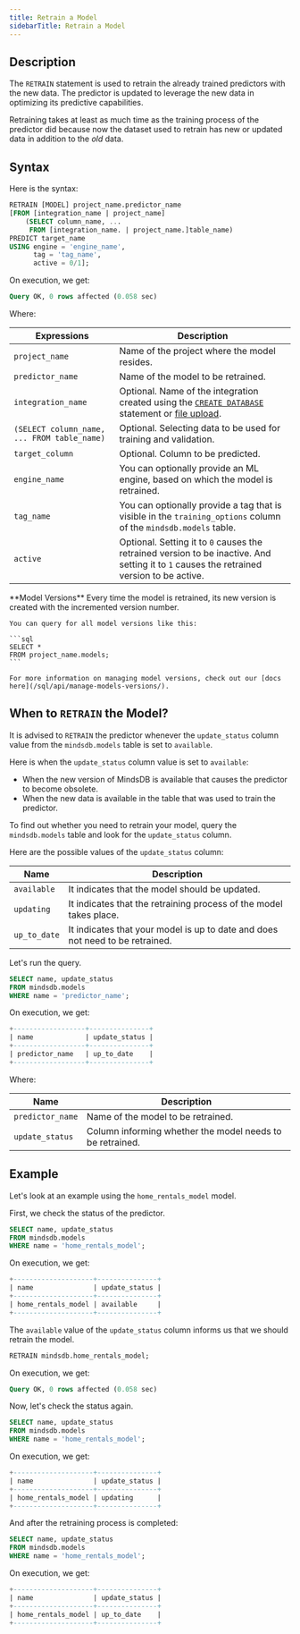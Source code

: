 ```yaml
---
title: Retrain a Model
sidebarTitle: Retrain a Model
---
```


## Description

The `RETRAIN` statement is used to retrain the already trained predictors with the new data. The predictor is updated to leverage the new data in optimizing its predictive capabilities.

Retraining takes at least as much time as the training process of the predictor did because now the dataset used to retrain has new or updated data in addition to the *old* data.

## Syntax

Here is the syntax:

```sql
RETRAIN [MODEL] project_name.predictor_name
[FROM [integration_name | project_name]
    (SELECT column_name, ...
     FROM [integration_name. | project_name.]table_name)
PREDICT target_name
USING engine = 'engine_name',
      tag = 'tag_name',
      active = 0/1];
```

On execution, we get:

```sql
Query OK, 0 rows affected (0.058 sec)
```

Where:

| Expressions                                     | Description                                                                                                                                               |
| ----------------------------------------------- | --------------------------------------------------------------------------------------------------------------------------------------------------------- |
| `project_name`                                  | Name of the project where the model resides.                                                                                                              |
| `predictor_name`                                | Name of the model to be retrained.                                                                                                                        |
| `integration_name`                              | Optional. Name of the integration created using the [`CREATE DATABASE`](/sql/create/databases/) statement or [file upload](/sql/create/file/). |
| `(SELECT column_name, ... FROM table_name)`     | Optional. Selecting data to be used for training and validation.                                                                                          |
| `target_column`                                 | Optional. Column to be predicted.                                                                                                                         |
| `engine_name`                                   | You can optionally provide an ML engine, based on which the model is retrained.                                                                           |
| `tag_name`                                      | You can optionally provide a tag that is visible in the `training_options` column of the `mindsdb.models` table.                                          |
| `active`                                        | Optional. Setting it to `0` causes the retrained version to be inactive. And setting it to `1` causes the retrained version to be active.                 |

<Note>
    **Model Versions**
    Every time the model is retrained, its new version is created with the incremented version number.

    You can query for all model versions like this:

    ```sql
    SELECT *
    FROM project_name.models;
    ```

    For more information on managing model versions, check out our [docs here](/sql/api/manage-models-versions/).
</Note>

## When to `RETRAIN` the Model?

It is advised to `RETRAIN` the predictor whenever the `update_status` column value from the `mindsdb.models` table is set to `available`.

Here is when the `update_status` column value is set to `available`:

- When the new version of MindsDB is available that causes the predictor to become obsolete.
- When the new data is available in the table that was used to train the predictor.

To find out whether you need to retrain your model, query the `mindsdb.models` table and look for the `update_status` column.

Here are the possible values of the `update_status` column:

| Name          | Description                                                                          |
| ------------- | ------------------------------------------------------------------------------------ |
| `available`   | It indicates that the model should be updated.                                       |
| `updating`    | It indicates that the retraining process of the model takes place.                   |
| `up_to_date`  | It indicates that your model is up to date and does not need to be retrained.        |

Let's run the query.

```sql
SELECT name, update_status
FROM mindsdb.models
WHERE name = 'predictor_name';
```

On execution, we get:

```sql
+------------------+---------------+
| name             | update_status |
+------------------+---------------+
| predictor_name   | up_to_date    |
+------------------+---------------+
```

Where:

| Name               | Description                                                  |
| ------------------ | ------------------------------------------------------------ |
| `predictor_name`   | Name of the model to be retrained.                           |
| `update_status`    | Column informing whether the model needs to be retrained.    |

## Example

Let's look at an example using the `home_rentals_model` model.

First, we check the status of the predictor.

```sql
SELECT name, update_status
FROM mindsdb.models
WHERE name = 'home_rentals_model';
```

On execution, we get:

```sql
+--------------------+---------------+
| name               | update_status |
+--------------------+---------------+
| home_rentals_model | available     |
+--------------------+---------------+
```

The `available` value of the `update_status` column informs us that we should retrain the model.

```sql
RETRAIN mindsdb.home_rentals_model;
```

On execution, we get:

```sql
Query OK, 0 rows affected (0.058 sec)
```

Now, let's check the status again.

```sql
SELECT name, update_status
FROM mindsdb.models
WHERE name = 'home_rentals_model';
```

On execution, we get:

```sql
+--------------------+---------------+
| name               | update_status |
+--------------------+---------------+
| home_rentals_model | updating      |
+--------------------+---------------+
```

And after the retraining process is completed:

```sql
SELECT name, update_status
FROM mindsdb.models
WHERE name = 'home_rentals_model';
```

On execution, we get:

```sql
+--------------------+---------------+
| name               | update_status |
+--------------------+---------------+
| home_rentals_model | up_to_date    |
+--------------------+---------------+
```
